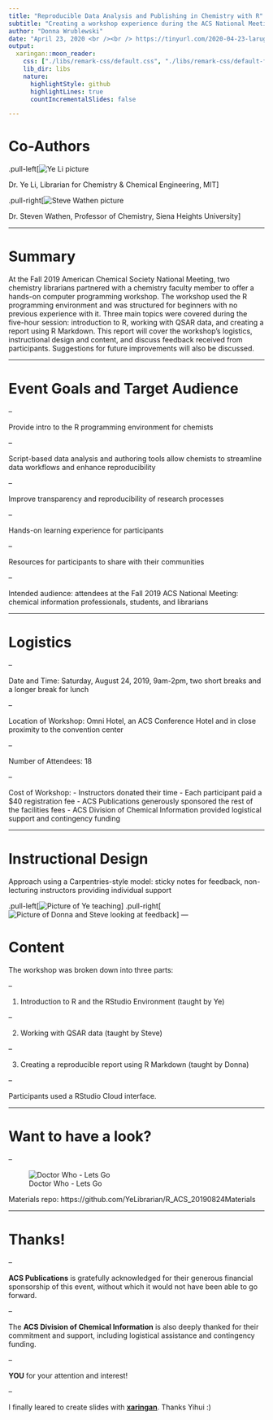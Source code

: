 ```yaml
---
title: "Reproducible Data Analysis and Publishing in Chemistry with R"
subtitle: "Creating a workshop experience during the ACS National Meeting"
author: "Donna Wrublewski"
date: "April 23, 2020 <br /><br /> https://tinyurl.com/2020-04-23-larug-dw"
output:
  xaringan::moon_reader:
    css: ["./libs/remark-css/default.css", "./libs/remark-css/default-fonts.css"]
    lib_dir: libs
    nature:
      highlightStyle: github
      highlightLines: true
      countIncrementalSlides: false

---
```


# Co-Authors

.pull-left[![Ye Li picture](li-photo.jpg)

Dr. Ye Li, Librarian for Chemistry & Chemical Engineering,  MIT]

.pull-right[![Steve Wathen picture](wathen-photo.jpg)

Dr. Steven Wathen, Professor of Chemistry, Siena Heights University]

---

# Summary

At the Fall 2019 American Chemical Society National Meeting, two chemistry librarians partnered with a chemistry faculty member to offer a hands-on computer programming workshop. The workshop used the R programming environment and was structured for beginners with no previous experience with it. Three main topics were covered during the five-hour session: introduction to R, working with QSAR data, and creating a report using R Markdown. This report will cover the workshop’s logistics, instructional design and content, and discuss feedback received from participants. Suggestions for future improvements will also be discussed.

---

# Event Goals and Target Audience

--

Provide intro to the R programming environment for chemists

--

Script-based data analysis and authoring tools allow chemists to streamline data workflows and enhance reproducibility

--

Improve transparency and reproducibility of research processes

--

Hands-on learning experience for participants

--

Resources for participants to share with their communities

--

Intended audience: attendees at the Fall 2019 ACS National Meeting: chemical information professionals, students, and librarians

---

# Logistics

--

Date and Time: Saturday, August 24, 2019, 9am-2pm, two short breaks and a longer break for lunch

--

Location of Workshop: Omni Hotel, an ACS Conference Hotel and in close proximity to the convention center

--

Number of Attendees: 18

--

Cost of Workshop: 
- Instructors donated their time
- Each participant paid a $40 registration fee
- ACS Publications generously sponsored the rest of the facilities fees
- ACS Division of Chemical Information provided logistical support and contingency funding

---

# Instructional Design

Approach using a Carpentries-style model: sticky notes for feedback, non-lecturing instructors providing individual support

.pull-left[![Picture of Ye teaching](ye-room.jpg)]
.pull-right[![Picture of Donna and Steve looking at feedback](donna-steve-stickies.jpg)]
---

# Content

The workshop was broken down into three parts:

--

1. Introduction to R and the RStudio Environment (taught by Ye)

--

2. Working with QSAR data (taught by Steve)

--

3. Creating a reproducible report using R Markdown (taught by Donna)

--

Participants used a RStudio Cloud interface.

---

# Want to have a look?

--

![Doctor Who - Lets Go](https://media.giphy.com/media/Y1XrxoBKZHTHeky1Wy/giphy.gif)

Materials repo: 
https://github.com/YeLibrarian/R_ACS_20190824Materials

---

# Thanks!

--

**ACS Publications** is gratefully acknowledged for their generous financial sponsorship of this event, without which it would not have been able to go forward.

--

The **ACS Division of Chemical Information** is also deeply thanked for their commitment and support, including logistical assistance and contingency funding.

--

**YOU** for your attention and interest!

--

I finally leared to create slides with [**xaringan**](https://github.com/yihui/xaringan). Thanks Yihui :)